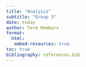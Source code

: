 ```yaml
---
title: "Analysis"
subtitle: "Group 3"
date: today
author: Term Members
format:
  html: 
   embed-resources: true
toc: true
bibliography: references.bib
---
```

